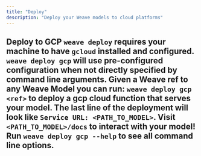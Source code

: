 ```yaml
---
title: "Deploy"
description: "Deploy your Weave models to cloud platforms"
---
```

## Deploy to GCP <Note> `weave deploy` requires your machine to have `gcloud` installed and configured. `weave deploy gcp` will use pre-configured configuration when not directly specified by command line arguments. </Note> Given a Weave ref to any Weave Model you can run: ``` weave deploy gcp <ref> ``` to deploy a gcp cloud function that serves your model. The last line of the deployment will look like `Service URL: <PATH_TO_MODEL>`. Visit `<PATH_TO_MODEL>/docs` to interact with your model! Run ``` weave deploy gcp --help ``` to see all command line options.